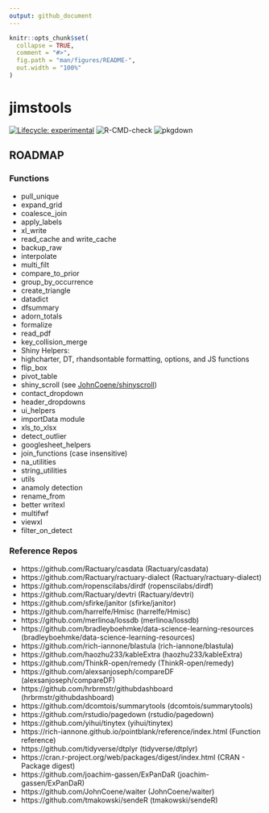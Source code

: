 ```yaml
---
output: github_document
---
```


<!-- README.md is generated from README.Rmd. Please edit that file -->

```r
knitr::opts_chunk$set(
  collapse = TRUE,
  comment = "#>",
  fig.path = "man/figures/README-",
  out.width = "100%"
)
```

# jimstools

<!-- badges: start -->
[![Lifecycle: experimental](https://img.shields.io/badge/lifecycle-experimental-orange.svg)](https://www.tidyverse.org/lifecycle/#experimental)
![R-CMD-check](https://github.com/jimbrig/jimstools/workflows/R-CMD-check/badge.svg)
![pkgdown](https://github.com/jimbrig/jimstools/workflows/pkgdown/badge.svg)
<!-- badges: end -->


## ROADMAP

### Functions

+ pull_unique
+ expand_grid
+ coalesce_join
+ apply_labels
+ xl_write
+ read_cache and write_cache
+ backup_raw
+ interpolate
+ multi_filt
+ compare_to_prior
+ group_by_occurrence
+ create_triangle
+ datadict
+ dfsummary
+ adorn_totals
+ formalize
+ read_pdf
+ key_collision_merge
+ Shiny Helpers:
+ highcharter, DT, rhandsontable formatting, options, and JS functions
+ flip_box
+ pivot_table
+ shiny_scroll (see [JohnCoene/shinyscroll](https://github.com/JohnCoene/shinyscroll))
+ contact_dropdown
+ header_dropdowns
+ ui_helpers
+ importData module
+ xls_to_xlsx
+ detect_outlier
+ googlesheet_helpers
+ join_functions (case insensitive)
+ na_utilities
+ string_utilities
+ utils
+ anamoly detection
+ rename_from
+ better writexl
+ multifwf
+ viewxl
+ filter_on_detect


### Reference Repos

+ https://github.com/Ractuary/casdata (Ractuary/casdata)
+ https://github.com/Ractuary/ractuary-dialect (Ractuary/ractuary-dialect)
+ https://github.com/ropenscilabs/dirdf (ropenscilabs/dirdf)
+ https://github.com/Ractuary/devtri (Ractuary/devtri)
+ https://github.com/sfirke/janitor (sfirke/janitor)
+ https://github.com/harrelfe/Hmisc (harrelfe/Hmisc)
+ https://github.com/merlinoa/lossdb (merlinoa/lossdb)
+ https://github.com/bradleyboehmke/data-science-learning-resources (bradleyboehmke/data-science-learning-resources)
+ https://github.com/rich-iannone/blastula (rich-iannone/blastula)
+ https://github.com/haozhu233/kableExtra (haozhu233/kableExtra)
+ https://github.com/ThinkR-open/remedy (ThinkR-open/remedy)
+ https://github.com/alexsanjoseph/compareDF (alexsanjoseph/compareDF)
+ https://github.com/hrbrmstr/githubdashboard (hrbrmstr/githubdashboard)
+ https://github.com/dcomtois/summarytools (dcomtois/summarytools)
+ https://github.com/rstudio/pagedown (rstudio/pagedown)
+ https://github.com/yihui/tinytex (yihui/tinytex)
+ https://rich-iannone.github.io/pointblank/reference/index.html (Function reference)
+ https://github.com/tidyverse/dtplyr (tidyverse/dtplyr)
+ https://cran.r-project.org/web/packages/digest/index.html (CRAN - Package digest)
+ https://github.com/joachim-gassen/ExPanDaR (joachim-gassen/ExPanDaR)
+ https://github.com/JohnCoene/waiter (JohnCoene/waiter)
+ https://github.com/tmakowski/sendeR (tmakowski/sendeR)
